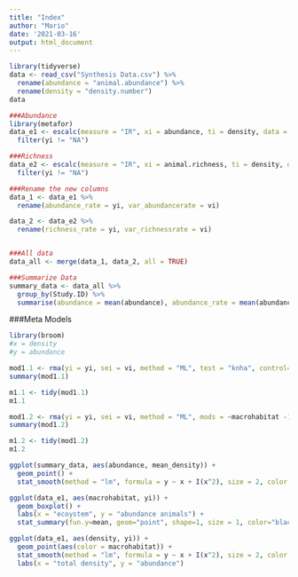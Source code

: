 ```yaml
---
title: "Index"
author: "Mario"
date: '2021-03-16'
output: html_document
---
```


```r
library(tidyverse)
data <- read_csv("Synthesis Data.csv") %>%
  rename(abundance = "animal.abundance") %>%
  rename(density = "density.number")
data

###Abundance
library(metafor)
data_e1 <- escalc(measure = "IR", xi = abundance, ti = density, data = data) %>% 
  filter(yi != "NA")

###Richness
data_e2 <- escalc(measure = "IR", xi = animal.richness, ti = density, data = data) %>% 
  filter(yi != "NA")

###Rename the new columns
data_1 <- data_e1 %>% 
  rename(abundance_rate = yi, var_abundancerate = vi)

data_2 <- data_e2 %>%
  rename(richness_rate = yi, var_richnessrate = vi)


###All data
data_all <- merge(data_1, data_2, all = TRUE)

###Summarize Data
summary_data <- data_all %>% 
  group_by(Study.ID) %>% 
  summarise(abundance = mean(abundance), abundance_rate = mean(abundance_rate), richness_rate = mean(richness_rate), var_abundance= sd(var_abundancerate), var_richnessrate = sd(var_richnessrate), mean_density= mean(density))
```

###Meta Models
```r
library(broom)
#x = density
#y = abundance

mod1.1 <- rma(yi = yi, sei = vi, method = "ML", test = "knha", control=list(stepadj=0.5), data = data_e1)
summary(mod1.1)
```
```r
m1.1 <- tidy(mod1.1)
m1.1
```

```r
mod1.2 <- rma(yi = yi, sei = vi, method = "ML", mods = ~macrohabitat -1, test = "knha", control=list(stepadj=0.5), data = data_e1)
summary(mod1.2)
```
```r
m1.2 <- tidy(mod1.2)
m1.2
```

```r
ggplot(summary_data, aes(abundance, mean_density)) +
  geom_point() +
  stat_smooth(method = "lm", formula = y ~ x + I(x^2), size = 2, color = "black", size = 2, se = FALSE)
```

```r
ggplot(data_e1, aes(macrohabitat, yi)) +
  geom_boxplot() +
  labs(x = "ecoystem", y = "abundance animals") + 
  stat_summary(fun.y=mean, geom="point", shape=1, size = 1, color="black", fill="red")
```

```r
ggplot(data_e1, aes(density, yi)) +
  geom_point(aes(color = macrohabitat)) + 
  stat_smooth(method = "lm", formula = y ~ x + I(x^2), size = 2, color = "black", se = FALSE) +
  labs(x = "total density", y = "abundance")
```

